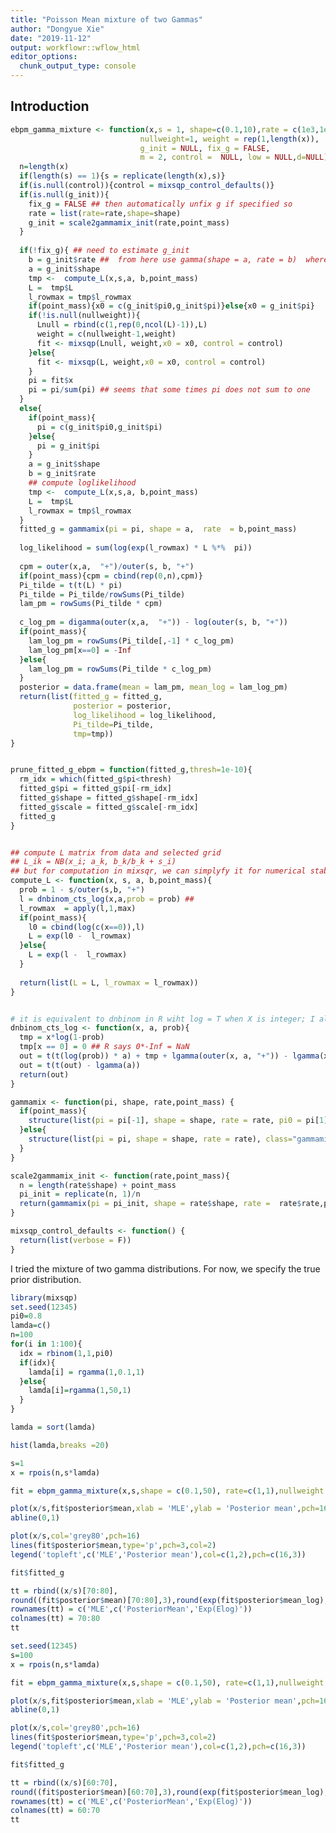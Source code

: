 ```yaml
---
title: "Poisson Mean mixture of two Gammas"
author: "Dongyue Xie"
date: "2019-11-12"
output: workflowr::wflow_html
editor_options:
  chunk_output_type: console
---
```


## Introduction

```r
ebpm_gamma_mixture <- function(x,s = 1, shape=c(0.1,10),rate = c(1e3,1e-3), point_mass=F,
                             nullweight=1, weight = rep(1,length(x)),
                             g_init = NULL, fix_g = FALSE,
                             m = 2, control =  NULL, low = NULL,d=NULL){
  n=length(x)
  if(length(s) == 1){s = replicate(length(x),s)}
  if(is.null(control)){control = mixsqp_control_defaults()}
  if(is.null(g_init)){
    fix_g = FALSE ## then automatically unfix g if specified so
    rate = list(rate=rate,shape=shape)
    g_init = scale2gammamix_init(rate,point_mass)
  }
  
  if(!fix_g){ ## need to estimate g_init
    b = g_init$rate ##  from here use gamma(shape = a, rate = b)  where E = a/b
    a = g_init$shape
    tmp <-  compute_L(x,s,a, b,point_mass)
    L =  tmp$L
    l_rowmax = tmp$l_rowmax
    if(point_mass){x0 = c(g_init$pi0,g_init$pi)}else{x0 = g_init$pi}
    if(!is.null(nullweight)){
      Lnull = rbind(c(1,rep(0,ncol(L)-1)),L)
      weight = c(nullweight-1,weight)
      fit <- mixsqp(Lnull, weight,x0 = x0, control = control)
    }else{
      fit <- mixsqp(L, weight,x0 = x0, control = control)
    }
    pi = fit$x
    pi = pi/sum(pi) ## seems that some times pi does not sum to one
  }
  else{
    if(point_mass){
      pi = c(g_init$pi0,g_init$pi)
    }else{
      pi = g_init$pi
    }
    a = g_init$shape
    b = g_init$rate
    ## compute loglikelihood
    tmp <-  compute_L(x,s,a, b,point_mass)
    L =  tmp$L
    l_rowmax = tmp$l_rowmax
  }
  fitted_g = gammamix(pi = pi, shape = a,  rate  = b,point_mass)
  
  log_likelihood = sum(log(exp(l_rowmax) * L %*%  pi))
  
  cpm = outer(x,a,  "+")/outer(s, b, "+")
  if(point_mass){cpm = cbind(rep(0,n),cpm)}
  Pi_tilde = t(t(L) * pi)
  Pi_tilde = Pi_tilde/rowSums(Pi_tilde)
  lam_pm = rowSums(Pi_tilde * cpm)
  
  c_log_pm = digamma(outer(x,a,  "+")) - log(outer(s, b, "+"))
  if(point_mass){
    lam_log_pm = rowSums(Pi_tilde[,-1] * c_log_pm)
    lam_log_pm[x==0] = -Inf
  }else{
    lam_log_pm = rowSums(Pi_tilde * c_log_pm)
  }
  posterior = data.frame(mean = lam_pm, mean_log = lam_log_pm)
  return(list(fitted_g = fitted_g,
              posterior = posterior,
              log_likelihood = log_likelihood,
              Pi_tilde=Pi_tilde,
              tmp=tmp))
}


prune_fitted_g_ebpm = function(fitted_g,thresh=1e-10){
  rm_idx = which(fitted_g$pi<thresh)
  fitted_g$pi = fitted_g$pi[-rm_idx]
  fitted_g$shape = fitted_g$shape[-rm_idx]
  fitted_g$scale = fitted_g$scale[-rm_idx]
  fitted_g
}


## compute L matrix from data and selected grid
## L_ik = NB(x_i; a_k, b_k/b_k + s_i)
## but for computation in mixsqr, we can simplyfy it for numerical stability
compute_L <- function(x, s, a, b,point_mass){
  prob = 1 - s/outer(s,b, "+")
  l = dnbinom_cts_log(x,a,prob = prob) ##
  l_rowmax  = apply(l,1,max)
  if(point_mass){
    l0 = cbind(log(c(x==0)),l)
    L = exp(l0 -  l_rowmax)
  }else{
    L = exp(l -  l_rowmax)
  }
  
  return(list(L = L, l_rowmax = l_rowmax))
}


# it is equivalent to dnbinom in R wiht log = T when X is integer; I allow  it  to compute when x is not integer
dnbinom_cts_log <- function(x, a, prob){
  tmp = x*log(1-prob)
  tmp[x == 0] = 0 ## R says 0*-Inf = NaN
  out = t(t(log(prob)) * a) + tmp + lgamma(outer(x, a, "+")) - lgamma(x+1)
  out = t(t(out) - lgamma(a))
  return(out)
}

gammamix <- function(pi, shape, rate,point_mass) {
  if(point_mass){
    structure(list(pi = pi[-1], shape = shape, rate = rate, pi0 = pi[1]), class="gammamix")
  }else{
    structure(list(pi = pi, shape = shape, rate = rate), class="gammamix")
  }
}

scale2gammamix_init <- function(rate,point_mass){
  n = length(rate$shape) + point_mass
  pi_init = replicate(n, 1)/n
  return(gammamix(pi = pi_init, shape = rate$shape, rate =  rate$rate,point_mass))
}

mixsqp_control_defaults <- function() {
  return(list(verbose = F))
}

```

I tried the mixture of two gamma distributions. For now, we specify the true prior distribution.

```r
library(mixsqp)
set.seed(12345)
pi0=0.8
lamda=c()
n=100
for(i in 1:100){
  idx = rbinom(1,1,pi0)
  if(idx){
    lamda[i] = rgamma(1,0.1,1)
  }else{
    lamda[i]=rgamma(1,50,1)
  }
}

lamda = sort(lamda)

hist(lamda,breaks =20)

s=1
x = rpois(n,s*lamda)

fit = ebpm_gamma_mixture(x,s,shape = c(0.1,50), rate=c(1,1),nullweight = 20)

plot(x/s,fit$posterior$mean,xlab = 'MLE',ylab = 'Posterior mean',pch=16)
abline(0,1)

plot(x/s,col='grey80',pch=16)
lines(fit$posterior$mean,type='p',pch=3,col=2)
legend('topleft',c('MLE','Posterior mean'),col=c(1,2),pch=c(16,3))

fit$fitted_g
```

```r
tt = rbind((x/s)[70:80],
round((fit$posterior$mean)[70:80],3),round(exp(fit$posterior$mean_log),2)[70:80])
rownames(tt) = c('MLE',c('PosteriorMean','Exp(Elog)'))
colnames(tt) = 70:80
tt
```



```r
set.seed(12345)
s=100
x = rpois(n,s*lamda)

fit = ebpm_gamma_mixture(x,s,shape = c(0.1,50), rate=c(1,1),nullweight = 20)

plot(x/s,fit$posterior$mean,xlab = 'MLE',ylab = 'Posterior mean',pch=16)
abline(0,1)

plot(x/s,col='grey80',pch=16)
lines(fit$posterior$mean,type='p',pch=3,col=2)
legend('topleft',c('MLE','Posterior mean'),col=c(1,2),pch=c(16,3))

fit$fitted_g
```

```r
tt = rbind((x/s)[60:70],
round((fit$posterior$mean)[60:70],3),round(exp(fit$posterior$mean_log),2)[60:70])
rownames(tt) = c('MLE',c('PosteriorMean','Exp(Elog)'))
colnames(tt) = 60:70
tt
```
